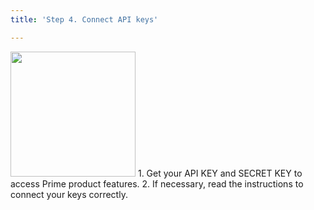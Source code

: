 ```yaml
---
title: 'Step 4. Connect API keys'

---
```

<img height="200" src="https://i.imgur.com/qsiFUnR.jpeg" />
1. Get your API KEY and SECRET KEY to access Prime product features.
2. If necessary, read the instructions to connect your keys correctly.